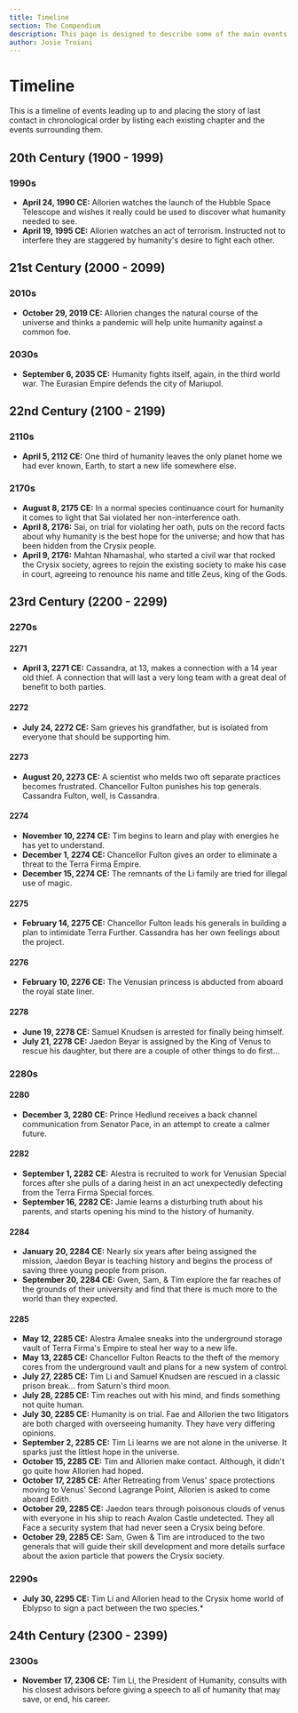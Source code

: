 ```yaml
---
title: Timeline
section: The Compendium
description: This page is designed to describe some of the main events leading up to the story of the Last Contact universe. As well as be a view to see the chapters of Last Contact in chronological order.
author: Josie Troiani
---
```

# Timeline

This is a timeline of events leading up to and placing the story of last contact in chronological order by listing each existing chapter and the events surrounding them.

## 20th Century (1900 - 1999)

### 1990s

- **April 24, 1990 CE:** Allorien watches the launch of the Hubble Space Telescope and wishes it really could be used to discover what humanity needed to see.
- **April 19, 1995 CE:** Allorien watches an act of terrorism. Instructed not to interfere they are staggered by humanity's desire to fight each other.

## 21st Century (2000 - 2099)

### 2010s

- **October 29, 2019 CE:** Allorien changes the natural course of the universe and thinks a pandemic will help unite humanity against a common foe.

### 2030s

- **September 6, 2035 CE:** Humanity fights itself, again, in the third world war. The Eurasian Empire defends the city of Mariupol.

## 22nd Century (2100 - 2199)

### 2110s

- **April 5, 2112 CE:** One third of humanity leaves the only planet home we had ever known, Earth, to start a new life somewhere else.

### 2170s

- **August 8, 2175 CE:** In a normal species continuance court for humanity it comes to light that Sai violated her non-interference oath.
- **April 8, 2176:** Sai, on trial for violating her oath, puts on the record facts about why humanity is the best hope for the universe; and how that has been hidden from the Crysix people.
- **April 9, 2176:** Mahtan Nhamashal, who started a civil war that rocked the Crysix society, agrees to rejoin the existing society to make his case in court, agreeing to renounce his name and title Zeus, king of the Gods.

## 23rd Century (2200 - 2299)

### 2270s

#### 2271

- **April 3, 2271 CE:** Cassandra, at 13, makes a connection with a 14 year old thief. A connection that will last a very long team with a great deal of benefit to both parties.

#### 2272

- **July 24, 2272 CE:** Sam grieves his grandfather, but is isolated from everyone that should be supporting him.

#### 2273

- **August 20, 2273 CE:** A scientist who melds two oft separate practices becomes frustrated. Chancellor Fulton punishes his top generals. Cassandra Fulton, well, is Cassandra.

#### 2274

- **November 10, 2274 CE:** Tim begins to learn and play with energies he has yet to understand.
- **December 1, 2274 CE:** Chancellor Fulton gives an order to eliminate a threat to the Terra Firma Empire.
- **December 15, 2274 CE:** The remnants of the Li family are tried for illegal use of magic.

#### 2275

- **February 14, 2275 CE:** Chancellor Fulton leads his generals in building a plan to intimidate Terra Further. Cassandra has her own feelings about the project.

#### 2276

- **February 10, 2276 CE:** The Venusian princess is abducted from aboard the royal state liner.

#### 2278

- **June 19, 2278 CE:** Samuel Knudsen is arrested for finally being himself.
- **July 21, 2278 CE:** Jaedon Beyar is assigned by the King of Venus to rescue his daughter, but there are a couple of other things to do first...

### 2280s

#### 2280

- **December 3, 2280 CE:** Prince Hedlund receives a back channel communication from Senator Pace, in an attempt to create a calmer future.

#### 2282

- **September 1, 2282 CE:** Alestra is recruited to work for Venusian Special forces after she pulls of a daring heist in an act unexpectedly defecting from the Terra Firma Special forces.
- **September 16, 2282 CE:** Jamie learns a disturbing truth about his parents, and starts opening his mind to the history of humanity.

#### 2284

- **January 20, 2284 CE:** Nearly six years after being assigned the mission, Jaedon Beyar is teaching history and begins the process of saving three young people from prison.
- **September 20, 2284 CE:** Gwen, Sam, & Tim explore the far reaches of the grounds of their university and find that there is much more to the world than they expected.

#### 2285

- **May 12, 2285 CE:** Alestra Amalee sneaks into the underground storage vault of Terra Firma's Empire to steal her way to a new life.
- **May 13, 2285 CE:** Chancellor Fulton Reacts to the theft of the memory cores from the underground vault and plans for a new system of control.
- **July 27, 2285 CE:** Tim Li and Samuel Knudsen are rescued in a classic prison break... from Saturn's third moon.
- **July 28, 2285 CE:** Tim reaches out with his mind, and finds something not quite human.
- **July 30, 2285 CE:** Humanity is on trial. Fae and Allorien the two litigators are both charged with overseeing humanity. They have very differing opinions.
- **September 2, 2285 CE:** Tim Li learns we are not alone in the universe. It sparks just the littlest hope in the universe.
- **October 15, 2285 CE:** Tim and Allorien make contact. Although, it didn't go quite how Allorien had hoped.
- **October 17, 2285 CE:** After Retreating from Venus' space protections moving to Venus' Second Lagrange Point, Allorien is asked to come aboard Edith.
- **October 29, 2285 CE:** Jaedon tears through poisonous clouds of venus with everyone in his ship to reach Avalon Castle undetected. They all Face a security system that had never seen a Crysix being before.
- **October 29, 2285 CE:** Sam, Gwen & Tim are introduced to the two generals that will guide their skill development and more details surface about the axion particle that powers the Crysix society.

### 2290s

- **July 30, 2295 CE:** Tim Li and Allorien head to the Crysix home world of Eblypso to sign a pact between the two species.*

## 24th Century (2300 - 2399)

### 2300s

- **November 17, 2306 CE:** Tim Li, the President of Humanity, consults with his closest advisors before giving  a speech to all of humanity that may save, or end, his career.
